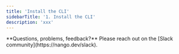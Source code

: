 ```yaml
---
title: 'Install the CLI'
sidebarTitle: '1. Install the CLI'
description: 'xxx'
---
```


<Tip>
**Questions, problems, feedback?** Please reach out on the [Slack community](https://nango.dev/slack).
</Tip>